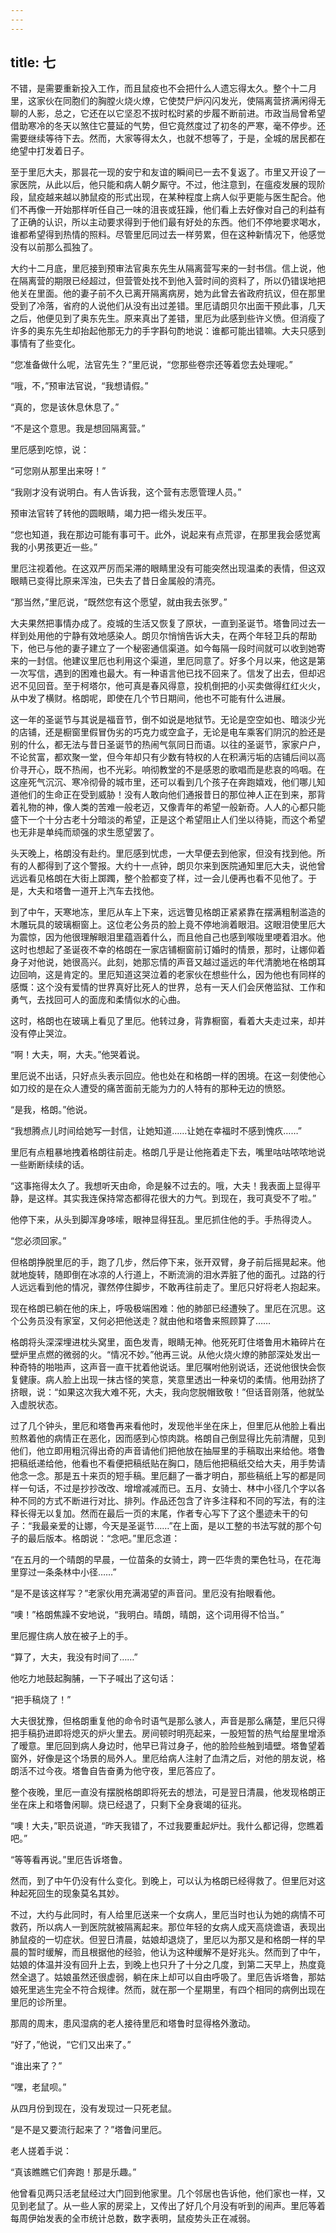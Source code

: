 ```yaml
---
---
---
```

title: 七
---



不错，是需要重新投入工作，而且鼠疫也不会把什么人遗忘得太久。整个十二月里，这家伙在同胞们的胸膛火烧火燎，它使焚尸炉闪闪发光，使隔离营挤满闲得无聊的人影，总之，它还在以它坚忍不拔时松时紧的步履不断前进。市政当局曾希望借助寒冷的冬天以煞住它蔓延的气势，但它竟然度过了初冬的严寒，毫不停步。还需要继续等待下去。然而，大家等得太久，也就不想等了，于是，全城的居民都在绝望中打发着日子。

至于里厄大夫，那昙花一现的安宁和友谊的瞬间已一去不复返了。市里又开设了一家医院，从此以后，他只能和病人朝夕厮守。不过，他注意到，在瘟疫发展的现阶段，鼠疫越来越以肺鼠疫的形式出现，在某种程度上病人似乎更能与医生配合。他们不再像一开始那样听任自己一味的沮丧或狂躁，他们看上去好像对自己的利益有了正确的认识，所以主动要求得到于他们最有好处的东西。他们不停地要求喝水，谁都希望得到热情的照料。尽管里厄同过去一样劳累，但在这种新情况下，他感觉没有以前那么孤独了。

大约十二月底，里厄接到预审法官奥东先生从隔离营写来的一封书信。信上说，他在隔离营的期限已经超过，但营管处找不到他入营时间的资料了，所以仍错误地把他关在里面。他的妻子前不久已离开隔离病房，她为此曾去省政府抗议，但在那里受到了冷落，省府的人说他们从没有出过差错。里厄请朗贝尔出面干预此事，几天之后，他便见到了奥东先生。原来真出了差错，里厄为此感到些许义愤。但消瘦了许多的奥东先生却抬起他那无力的手字斟句酌地说：谁都可能出错嘛。大夫只感到事情有了些变化。

“您准备做什么呢，法官先生？”里厄说，“您那些卷宗还等着您去处理呢。”

“哦，不，”预审法官说，“我想请假。”

“真的，您是该休息休息了。”

“不是这个意思。我是想回隔离营。”

里厄感到吃惊，说：

“可您刚从那里出来呀！”

“我刚才没有说明白。有人告诉我，这个营有志愿管理人员。”

预审法官转了转他的圆眼睛，竭力把一绺头发压平。

“您也知道，我在那边可能有事可干。此外，说起来有点荒谬，在那里我会感觉离我的小男孩更近一些。”

里厄注视着他。在这双严厉而呆滞的眼睛里没有可能突然出现温柔的表情，但这双眼睛已变得比原来浑浊，已失去了昔日金属般的清亮。

“那当然，”里厄说，“既然您有这个愿望，就由我去张罗。”

大夫果然把事情办成了。疫城的生活又恢复了原状，一直到圣诞节。塔鲁同过去一样到处用他的宁静有效地感染人。朗贝尔悄悄告诉大夫，在两个年轻卫兵的帮助下，他已与他的妻子建立了一个秘密通信渠道。如今每隔一段时间就可以收到她寄来的一封信。他建议里厄也利用这个渠道，里厄同意了。好多个月以来，他这是第一次写信，遇到的困难也最大。有一种语言他已找不回来了。信发了出去，但却迟迟不见回音。至于柯塔尔，他可真是春风得意，投机倒把的小买卖做得红红火火，从中发了横财。格朗呢，即使在几个节日期间，他也不可能有什么进展。

这一年的圣诞节与其说是福音节，倒不如说是地狱节。无论是空空如也、暗淡少光的店铺，还是橱窗里假冒伪劣的巧克力或空盒子，无论是电车乘客们阴沉的脸还是别的什么，都无法与昔日圣诞节的热闹气氛同日而语。以往的圣诞节，家家户户，不论贫富，都欢聚一堂，但今年却只有少数有特权的人在积满污垢的店铺后间以高价寻开心，既不热闹，也不光彩。响彻教堂的不是感恩的歌唱而是悲哀的呜咽。在这座死气沉沉、寒冷彻骨的城市里，还可以看到几个孩子在奔跑嬉戏，他们哪儿知道他们的生命正在受到威胁！没有人敢向他们通报昔日的那位神人正在到来，那背着礼物的神，像人类的苦难一般老迈，又像青年的希望一般新奇。人人的心都只能盛下一个十分古老十分暗淡的希望，正是这个希望阻止人们坐以待毙，而这个希望也无非是单纯而顽强的求生愿望罢了。

头天晚上，格朗没有赴约。里厄感到忧虑，一大早便去到他家，但没有找到他。所有的人都得到了这个警报。大约十一点钟，朗贝尔来到医院通知里厄大夫，说他曾远远看见格朗在大街上踯躅，整个脸都变了样，过一会儿便再也看不见他了。于是，大夫和塔鲁一道开上汽车去找他。

到了中午，天寒地冻，里厄从车上下来，远远瞥见格朗正紧紧靠在摆满粗制滥造的木雕玩具的玻璃橱窗上。这位老公务员的脸上竟不停地淌着眼泪。这眼泪使里厄大为震惊，因为他很理解眼泪里蕴涵着什么，而且他自己也感到喉咙里哽着泪水。他这时也想起了圣诞夜不幸的格朗在一家店铺橱窗前订婚时的情景，那时，让娜仰着身子对他说，她很高兴。此刻，她那忘情的声音又越过遥远的年代清脆地在格朗耳边回响，这是肯定的。里厄知道这哭泣着的老家伙在想些什么，因为他也有同样的感慨：这个没有爱情的世界真好比死人的世界，总有一天人们会厌倦监狱、工作和勇气，去找回可人的面庞和柔情似水的心曲。

这时，格朗也在玻璃上看见了里厄。他转过身，背靠橱窗，看着大夫走过来，却并没有停止哭泣。

“啊！大夫，啊，大夫。”他哭着说。

里厄说不出话，只好点头表示回应。他也处在和格朗一样的困境。在这一刻使他心如刀绞的是在众人遭受的痛苦面前无能为力的人特有的那种无边的愤怒。

“是我，格朗。”他说。

“我想腾点儿时间给她写一封信，让她知道……让她在幸福时不感到愧疚……”

里厄有点粗暴地拽着格朗往前走。格朗几乎是让他拖着走下去，嘴里咕咕哝哝地说一些断断续续的话。

“这事拖得太久了。我想听天由命，命是躲不过去的。哦，大夫！我表面上显得平静，是这样。其实我连保持常态都得花很大的力气。到现在，我可真受不了啦。”

他停下来，从头到脚浑身哆嗦，眼神显得狂乱。里厄抓住他的手。手热得烫人。

“您必须回家。”

但格朗挣脱里厄的手，跑了几步，然后停下来，张开双臂，身子前后摇晃起来。他就地旋转，随即倒在冰凉的人行道上，不断流淌的泪水弄脏了他的面孔。过路的行人远远看到他的情况，骤然停住脚步，不敢再往前走了。里厄只好将老人抱起来。

现在格朗已躺在他的床上，呼吸极端困难：他的肺部已经遭殃了。里厄在沉思。这个公务员没有家室，又何必把他送走？就由他和塔鲁来照顾算了……

格朗将头深深埋进枕头窝里，面色发青，眼睛无神。他死死盯住塔鲁用木箱碎片在壁炉里点燃的微弱的火。“情况不妙。”他再三说。从他火烧火燎的肺部深处发出一种奇特的啪啪声，这声音一直干扰着他说话。里厄嘱咐他别说话，还说他很快会恢复健康。病人脸上出现一抹古怪的笑意，笑意里透出一种亲切的柔情。他用劲挤了挤眼，说：“如果这次我大难不死，大夫，我向您脱帽致敬！”但话音刚落，他就坠入虚脱状态。

过了几个钟头，里厄和塔鲁再来看他时，发现他半坐在床上，但里厄从他脸上看出煎熬着他的病情正在恶化，因而感到心惊肉跳。格朗自己倒显得比先前清醒，见到他们，他立即用粗沉得出奇的声音请他们把他放在抽屉里的手稿取出来给他。塔鲁把稿纸递给他，他看也不看便把稿纸贴在胸口，随后他把稿纸交给大夫，用手势请他念一念。那是五十来页的短手稿。里厄翻了一番才明白，那些稿纸上写的都是同样一句话，不过是抄抄改改、增增减减而已。五月、女骑士、林中小径几个字以各种不同的方式不断进行对比、排列。作品还包含了许多注释和不同的写法，有的注释长得无以复加。然而在最后一页的末尾，作者专心写下了这个墨迹未干的句子：“我最亲爱的让娜，今天是圣诞节……”在上面，是以工整的书法写就的那个句子的最后版本。格朗说：“念吧。”里厄念道：

“在五月的一个晴朗的早晨，一位苗条的女骑士，跨一匹华贵的栗色牡马，在花海里穿过一条条林中小径……”

“是不是该这样写？”老家伙用充满渴望的声音问。里厄没有抬眼看他。

“噢！”格朗焦躁不安地说，“我明白。晴朗，晴朗，这个词用得不恰当。”

里厄握住病人放在被子上的手。

“算了，大夫，我没有时间了……”

他吃力地鼓起胸脯，一下子喊出了这句话：

“把手稿烧了！”

大夫很犹豫，但格朗重复他的命令时语气是那么骇人，声音是那么痛楚，里厄只得把手稿扔进即将熄灭的炉火里去。房间顿时明亮起来，一股短暂的热气给屋里增添了暧意。里厄回到病人身边时，他早已背过身子，他的脸险些触到墙壁。塔鲁望着窗外，好像是这个场景的局外人。里厄给病人注射了血清之后，对他的朋友说，格朗活不过今夜。塔鲁自告奋勇为他守夜，里厄答应了。

整个夜晚，里厄一直没有摆脱格朗即将死去的想法，可是翌日清晨，他发现格朗正坐在床上和塔鲁闲聊。烧已经退了，只剩下全身衰竭的征兆。

“噢！大夫，”职员说道，“昨天我错了，不过我要重起炉灶。我什么都记得，您瞧着吧。”

“等等看再说。”里厄告诉塔鲁。

然而，到了中午仍没有什么变化。到晚上，可以认为格朗已经得救了。但里厄对这种起死回生的现象莫名其妙。

不过，大约与此同时，有人给里厄送来一个女病人，里厄当时也认为她的病情不可救药，所以病人一到医院就被隔离起来。那位年轻的女病人成天高烧谵语，表现出肺鼠疫的一切症状。但翌日清晨，姑娘却退烧了，里厄以为那又是和格朗一样的早晨的暂时缓解，而且根据他的经验，他认为这种缓解不是好兆头。然而到了中午，姑娘的体温并没有回升上去，到晚上也只升了十分之几度，到第二天早上，热度竟然全退了。姑娘虽然还很虚弱，躺在床上却可以自由呼吸了。里厄告诉塔鲁，那姑娘死里逃生完全不符合规律。然而，就在那一个星期里，有四个相同的病例出现在里厄的诊所里。

那周的周末，患风湿病的老人接待里厄和塔鲁时显得格外激动。

“好了，”他说，“它们又出来了。”

“谁出来了？”

“嘿，老鼠呗。”

从四月份到现在，没有发现过一只死老鼠。

“是不是又要流行起来了？”塔鲁问里厄。

老人搓着手说：

“真该瞧瞧它们奔跑！那是乐趣。”

他曾看见两只活老鼠经过大门回到他家里。几个邻居也告诉他，他们家也一样，又见到老鼠了。从一些人家的房梁上，又传出了好几个月没有听到的闹声。里厄等着每周伊始发表的全市统计总数，数字表明，鼠疫势头正在减弱。